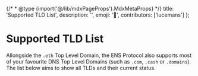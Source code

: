 
{/* * @type {import('@/lib/mdxPageProps').MdxMetaProps} */}
    title: 'Supported TLD List',
    description: '',
    emoji: '📝',
    contributors: ['lucemans']
};

# Supported TLD List

Allongside the `.eth` Top Level Domain, the ENS Protocol also supports most of your favourite DNS Top Level Domains (such as `.com`, `.cash` or `.domains`). The list below aims to show all TLDs and their current status.

<TLDList />
